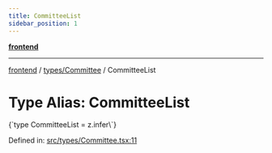```yaml
---
title: CommitteeList
sidebar_position: 1
---
```



[**frontend**](../../..)

***

[frontend](../../..) / [types/Committee](..) / CommitteeList

# Type Alias: CommitteeList

<CodeBlock language="ts">
{`type CommitteeList = z.infer\<typeof [CommitteeListSchema](../variables/CommitteeListSchema)\>`}
</CodeBlock>

Defined in: [src/types/Committee.tsx:11](https://github.com/svsticky/CommitteeClash/blob/42e3ab31b18c9cdd65955be0ecd3ca0a2cb493b5/frontend/src/types/Committee.tsx#L11)
